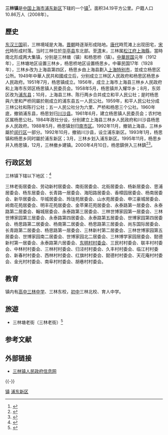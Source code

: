 {{中国乡级行政区
|景观照片文件名 = South Yanggao Road.jpg
|景观照片描述 = 杨高南路(高青路、华夏西路方向)
|汉语拼音 = 
|其他语言 = 
|其他语言名称 = 
|旧称 = 
|地名出处 = 
|位置图文件名 = 
|位置图描述 = 
|自定义图片= 
|建置时间 = 1948年
|领导职位 = 镇长
|领导名称 = 宋建平
|政府驻地 = 凌兆路585号
|毗邻 = 
|总面积 = 34.19平方公里
|总人口 = 
|户籍人口 = 10.86万人
|户籍人口年份 = 2008年
|常住人口 = 
|常住人口年份 = 
|人口密度 = 
|GDP = 
|邮政编码 = 200124
|电话区号 = 21
|官方网站 = https://www.pudong.gov.cn/slz/ 
|网站名称 = 三林镇人民政府信息网
|31/01/15/130/000}}
'''三林镇'''是[[中国|中国]][[上海市|上海市]][[浦东新区|浦东新区]]下辖的一个[[行政建制镇|镇]]<ref>{{PRC admin/ref sgc|{{PRC admin/parent|31/01/15/130/000}}}}</ref>。面积34.19平方公里。户籍人口10.86万人（2008年）。
==歷史==
[[东汉|东汉]][[三国|三国]]前，三林境域是大海。[[晋朝|晋朝]]時逐渐形成陆地。[[唐代|唐代]]時荒滩上出现田宅，[[宋代|宋代]]時形成村落。当时三林位於[[华亭县|华亭县]]东北部。至[[清|清]]末，三林属[[松江府|松江府]][[上海縣|上海縣]]，當時南北形成两大集镇，分别是三林塘（镇）和杨思桥（镇）。[[中華民国|中華民国]]元年（1912年），三林塘地区设置三林乡，杨思桥地区设置杨思乡。中華民国17年（1928年），三林乡改为上海县第四区，杨思乡由上海县劃入[[上海特别市|上海特别市]]，並成立杨思区公所。1949年中華人民共和國成立后，分别成立三林区人民政府和杨思区杨思乡人民政府。1951年7月，杨思镇成立。1956年，成立上海市上海县三林乡人民政府和上海市东郊区杨思镇人民委员会。1958年5月，杨思镇并入耀华乡；8月，东郊区改为[[浦东县|浦东县]]；10月，上海县三林、陈行两乡合并成立和平人民公社；是时杨思與六里和严桥同屬於剛成立的浦东县五一人民公社。1959年，和平人民公社分成三林公社和陈行公社；五一人民公社分为六里、严桥和杨思三个公社。1960年底，撤销浦东县，杨思划归[[川沙县|川沙县]]。1961年6月，建立杨思镇人民委员会；农村地区属杨思公社。1984年政社分设，分别建立上海县三林乡人民政府和川沙县杨思乡人民政府。1988年5月，杨思镇划归[[南市区|南市区]]。1992年11月，撤销上海县，三林乡屬於[[闵行区|闵行区]]一部分。1992年10月，撤销川沙县，设立浦东新区。1993年1月，杨思镇和杨思乡同时屬於浦东新区；3月，三林乡划入浦东新区。1995年11月，杨思乡
并入杨思镇，12月，三林撤乡建镇。2000年4月10日，杨思鎮併入三林鎮<ref>{{cite news |title=总述 |url=http://www.shtong.gov.cn/dfz_web/DFZ/Info?idnode=222820&tableName=userobject1a&id=371423 |accessdate=2022-01-16 |archive-date=2022-01-16 |archive-url=https://web.archive.org/web/20220116032905/http://www.shtong.gov.cn/dfz_web/DFZ/Info?idnode=222820&tableName=userobject1a&id=371423 }}</ref><ref>{{cite news |title=上海市浦东新区政府规模变化及趋势分析 |url=http://www.shbb.gov.cn/bzglyj201203/2210.jhtml |accessdate=2020-12-20 |archive-date=2021-05-06 |archive-url=https://web.archive.org/web/20210506160424/http://www.shbb.gov.cn/bzglyj201203/2210.jhtml }}</ref>。

== 行政区划 ==
三林镇下辖以下地区：<ref>{{PRC admin/ref sgc|31/01/15/130/000}}</ref>

三林老街居委会、劳动新村居委会、南街居委会、北街居委会、杨新居委会、思浦居委会、杨东居委会、长青路一居委会、海阳路居委会、香樟园居委会、杨南居委会、新华居委会、华城居委会、玲珑苑居委会、山水苑居委会、申江豪城居委会、岭南花苑居委会、明丰花苑居委会、金苹果花苑居委会、永泰路第一居委会、永泰路第二居委会、翰城居委会、永泰路第三居委会、三林世博家园第一居委会、三林世博家园第三居委会、永泰路第四居委会、永泰路第五居委会、世博家园第四居委会、杨思路第二居委会、杨南第二居委会、杨思路第三居委会、尚东国际居委会、长青路第二居委会、杨思路第一居委会、三林新村第二居委会、三林世博家园第五居委会、世博家园南二居委会、世博家园北二居委会、三林博学家园居委会、懿德新村第一居委会、永泰路第六居委会、[[东明村_(三林镇)|东明村村委会]]、三民村村委会、联丰村村委会、中林村村委会、三林村村委会、归泾村村委会、久丰村村委会、临江村村委会、新春村村委会、西林村村委会、红旗村村委会、懿德村村委会、天花庵村村委会、金光村村委会、南阜村村委会、胡巷村村委会。

== 教育 ==
镇内有[[高中|高中]][[上海市三林中学|三林中学]]、三林东校，[[初中|初中]]三林北校、育人中学。

== 旅遊 ==
*三林塘老街（三林老街）<ref>{{cite news |title=三林塘老街再现中秋祭月 |url=https://news.sina.cn/sa/2012-10-01/detail-ikmyaawa4280563.d.html?from=wap |accessdate=2022-02-21 |archive-date=2022-02-21 |archive-url=https://web.archive.org/web/20220221021422/https://news.sina.cn/sa/2012-10-01/detail-ikmyaawa4280563.d.html?from=wap }}</ref>
== 参考文献 ==
{{Reflist}}

== 外部链接 ==
* [https://web.archive.org/web/20131023061935/http://www.sanlin.gov.cn/index.html 三林镇人民政府信息网]

{{-}}
{{浦东新区行政区划}}
{{上海市功能性区域}}

[[Category:浦东新区行政区划|镇]]
[[Category:上海乡镇|浦东新区]]